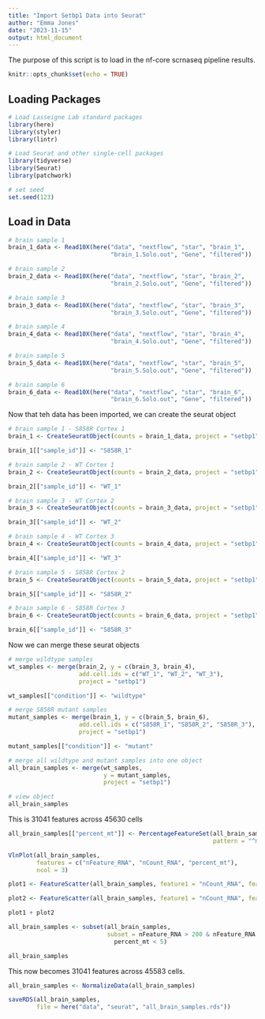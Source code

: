```yaml
---
title: "Import Setbp1 Data into Seurat"
author: "Emma Jones"
date: "2023-11-15"
output: html_document
---
```


The purpose of this script is to load in the nf-core scrnaseq pipeline results.

```r
knitr::opts_chunk$set(echo = TRUE)
```

## Loading Packages

```r
# Load Lasseigne Lab standard packages
library(here)
library(styler)
library(lintr)

# Load Seurat and other single-cell packages
library(tidyverse)
library(Seurat)
library(patchwork)

# set seed
set.seed(123)
```

## Load in Data

```r
# brain sample 1
brain_1_data <- Read10X(here("data", "nextflow", "star", "brain_1",
                             "brain_1.Solo.out", "Gene", "filtered"))

# brain sample 2
brain_2_data <- Read10X(here("data", "nextflow", "star", "brain_2",
                             "brain_2.Solo.out", "Gene", "filtered"))

# brain sample 3
brain_3_data <- Read10X(here("data", "nextflow", "star", "brain_3",
                             "brain_3.Solo.out", "Gene", "filtered"))

# brain sample 4
brain_4_data <- Read10X(here("data", "nextflow", "star", "brain_4",
                             "brain_4.Solo.out", "Gene", "filtered"))

# brain sample 5
brain_5_data <- Read10X(here("data", "nextflow", "star", "brain_5",
                             "brain_5.Solo.out", "Gene", "filtered"))

# brain sample 6
brain_6_data <- Read10X(here("data", "nextflow", "star", "brain_6",
                             "brain_6.Solo.out", "Gene", "filtered"))

```

Now that teh data has been imported, we can create the seurat object

```r
# brain sample 1 - S858R Cortex 1
brain_1 <- CreateSeuratObject(counts = brain_1_data, project = "setbp1", min.cells = 3, min.features = 200)

brain_1[["sample_id"]] <- "S858R_1"

# brain sample 2 - WT Cortex 1
brain_2 <- CreateSeuratObject(counts = brain_2_data, project = "setbp1", min.cells = 3, min.features = 200)

brain_2[["sample_id"]] <- "WT_1"

# brain sample 3 - WT Cortex 2
brain_3 <- CreateSeuratObject(counts = brain_3_data, project = "setbp1", min.cells = 3, min.features = 200)

brain_3[["sample_id"]] <- "WT_2"

# brain sample 4 - WT Cortex 3
brain_4 <- CreateSeuratObject(counts = brain_4_data, project = "setbp1", min.cells = 3, min.features = 200)

brain_4[["sample_id"]] <- "WT_3"

# brain sample 5 - S858R Cortex 2
brain_5 <- CreateSeuratObject(counts = brain_5_data, project = "setbp1", min.cells = 3, min.features = 200)

brain_5[["sample_id"]] <- "S858R_2"

# brain sample 6 - S858R Cortex 3
brain_6 <- CreateSeuratObject(counts = brain_6_data, project = "setbp1", min.cells = 3, min.features = 200)

brain_6[["sample_id"]] <- "S858R_3"
```

Now we can merge these seurat objects

```r
# merge wildtype samples
wt_samples <- merge(brain_2, y = c(brain_3, brain_4),
                    add.cell.ids = c("WT_1", "WT_2", "WT_3"),
                    project = "setbp1")

wt_samples[["condition"]] <- "wildtype"

# merge S858R mutant samples
mutant_samples <- merge(brain_1, y = c(brain_5, brain_6),
                    add.cell.ids = c("S858R_1", "S858R_2", "S858R_3"),
                    project = "setbp1")

mutant_samples[["condition"]] <- "mutant"

# merge all wildtype and mutant samples into one object
all_brain_samples <- merge(wt_samples,
                           y = mutant_samples,
                           project = "setbp1")

# view object
all_brain_samples

```

This is 31041 features across 45630 cells

```r

all_brain_samples[["percent_mt"]] <- PercentageFeatureSet(all_brain_samples,
                                                          pattern = "^mt-")

```



```r

VlnPlot(all_brain_samples,
        features = c("nFeature_RNA", "nCount_RNA", "percent_mt"),
        ncol = 3)

plot1 <- FeatureScatter(all_brain_samples, feature1 = "nCount_RNA", feature2 = "percent_mt")

plot2 <- FeatureScatter(all_brain_samples, feature1 = "nCount_RNA", feature2 = "nFeature_RNA")

plot1 + plot2
```

```r

all_brain_samples <- subset(all_brain_samples,
                            subset = nFeature_RNA > 200 & nFeature_RNA < 6500 &
                              percent_mt < 5)

all_brain_samples
```

This now becomes 31041 features across 45583 cells.

```r

all_brain_samples <- NormalizeData(all_brain_samples)

```



```r

saveRDS(all_brain_samples,
        file = here("data", "seurat", "all_brain_samples.rds"))

```





